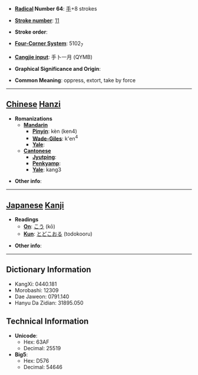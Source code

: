 * '''[[Wiktionary:Chinese radical index| Radical]] Number 64''': [[Wiktionary:Chinese radical index 手|手]]+8 strokes

* '''[[Wiktionary:Chinese total strokes index|Stroke number]]''': [[Wiktionary:Chinese total strokes index 11|11]]

* '''Stroke order''': 

* '''[[Wiktionary:Chinese four corner index|Four-Corner System]]''': 5102<sub>7</sub>

* '''[[Wiktionary:Chinese Cangjie index|Cangjie input]]''': 手卜一月 (QYMB)

* '''Graphical Significance and Origin''': 

* '''Common Meaning''': oppress, extort, take by force

----

== [[Chinese]] [[Hanzi]] ==

* '''Romanizations'''
** '''[[Mandarin]]'''
*** '''[[Pinyin]]''': kèn (ken4)
*** '''[[Wade-Giles]]''': k'en<sup>4</sup>
*** '''[[Yale]]''': 
** '''[[Cantonese]]'''
*** '''[[Jyutping]]''':
*** '''[[Penkyamp]]''': 
*** '''[[Yale]]''': kang3

* '''Other info''': 

----

== [[Japanese]] [[Kanji]] ==

* '''Readings'''
** '''[[On]]''': [[こう]] (kō)
** '''[[Kun]]''': [[とどこおる]] (todokooru)

* '''Other info''':  

----

== Dictionary Information ==

* KangXi: 0440.181
* Morobashi: 12309
* Dae Jaweon: 0791.140
* Hanyu Da Zidian: 31895.050

== Technical Information ==

* '''Unicode''':
** Hex: 63AF
** Decimal: 25519
* '''Big5''':
** Hex: D576
** Decimal: 54646